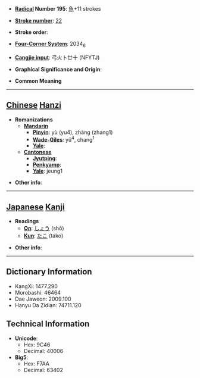 * '''[[Wiktionary:Chinese radical index| Radical]] Number 195''': [[Wiktionary:Chinese radical index 魚|魚]]+11 strokes

* '''[[Wiktionary:Chinese total strokes index|Stroke number]]''': [[Wiktionary:Chinese total strokes index 22|22]]

* '''Stroke order''': 

* '''[[Wiktionary:Chinese four corner index|Four-Corner System]]''': 2034<sub>6</sub>

* '''[[Wiktionary:Chinese Cangjie index|Cangjie input]]''': 弓火卜廿十 (NFYTJ)

* '''Graphical Significance and Origin''': 

* '''Common Meaning'''

----

== [[Chinese]] [[Hanzi]] ==

* '''Romanizations'''
** '''[[Mandarin]]'''
*** '''[[Pinyin]]''': yù (yu4), zhāng (zhang1)
*** '''[[Wade-Giles]]''': yü<sup>4</sup>, chang<sup>1</sup>
*** '''[[Yale]]''': 
** '''[[Cantonese]]'''
*** '''[[Jyutping]]''':
*** '''[[Penkyamp]]''': 
*** '''[[Yale]]''': jeung1

* '''Other info''': 

----

== [[Japanese]] [[Kanji]] ==

* '''Readings'''
** '''[[On]]''': [[しょう]] (shō)
** '''[[Kun]]''': [[たこ]] (tako)

* '''Other info''':  

----

== Dictionary Information ==

* KangXi: 1477.290
* Morobashi: 46464
* Dae Jaweon: 2009.100
* Hanyu Da Zidian: 74711.120

== Technical Information ==

* '''Unicode''':
** Hex: 9C46
** Decimal: 40006
* '''Big5''':
** Hex: F7AA
** Decimal: 63402